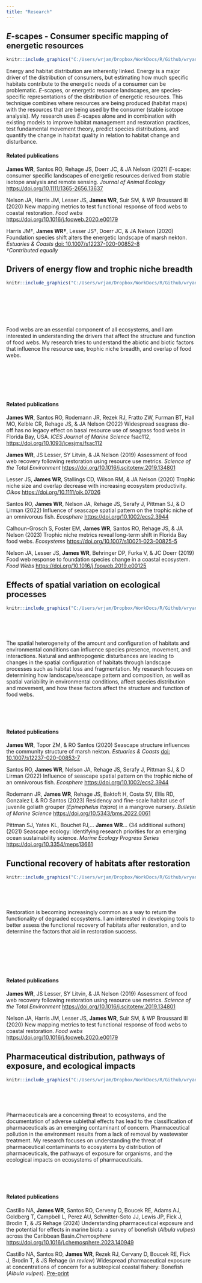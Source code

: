 ```yaml
---
title: "Research"
---
```


## *E*-scapes - Consumer specific mapping of energetic resources

```r
knitr::include_graphics("C:/Users/wrjam/Dropbox/WorkDocs/R/Github/wryanjames.github.io/figs/E-scape.png")   
```

Energy and habitat distribution are inherently linked. Energy is a major driver of the distribution of consumers, but estimating how much specific habitats contribute to the energetic needs of a consumer can be problematic. *E*-scapes, or energetic resource landscapes, are species-specific representations of the distribution of energetic resources. This technique combines where resources are being produced (habitat maps) with the resources that are being used by the consumer (stable isotope analysis). My research uses *E*-scapes alone and in combination with existing models to improve habitat management and restoration practices, test fundamental movement theory, predict species distributions, and quantify the change in habitat quality in relation to habitat change and disturbance.

#### Related publications
**James WR**, Santos RO, Rehage JS, Doerr JC, & JA Nelson (2021) *E*-scape: consumer specific landscapes of energetic resources derived from stable isotope analysis and remote sensing. *Journal of Animal Ecology* <https://doi.org/10.1111/1365-2656.13637>

Nelson JA, Harris JM, Lesser JS, **James WR**, Suir SM, & WP Broussard III (2020) New mapping metrics to test functional response of food webs to coastal restoration. *Food webs* <https://doi.org/10.1016/j.fooweb.2020.e00179>\

Harris JM†, **James WR†**, Lesser JS†, Doerr JC, & JA Nelson (2020) Foundation species shift alters the energetic landscape of marsh nekton. *Estuaries & Coasts* [doi: 10.1007/s12237-020-00852-8](https://link.springer.com/article/10.1007/s12237-020-00852-8)\
*†Contributed equally*\

## Drivers of energy flow and trophic niche breadth 

```r

knitr::include_graphics("C:/Users/wrjam/Dropbox/WorkDocs/R/Github/wryanjames.github.io/figs/fw.png")   
```
<p>&nbsp;</p>
<p>&nbsp;</p>
<p>&nbsp;</p>

Food webs are an essential component of all ecosystems, and I am interested in understanding the drivers that affect the structure and function of food webs. My research tries to understand the abiotic and biotic factors that influence the resource use, trophic niche breadth, and overlap of food webs.  

<p>&nbsp;</p>
<p>&nbsp;</p>
<p>&nbsp;</p>

#### Related publications
**James WR**, Santos RO, Rodemann JR, Rezek RJ, Fratto ZW, Furman BT, Hall MO, Kelble CR, Rehage JS, & JA Nelson (2022) Widespread seagrass die-off has no legacy effect on basal resource use of seagrass food webs in Florida Bay, USA. *ICES Journal of Marine Science* fsac112, <https://doi.org/10.1093/icesjms/fsac112>

**James WR**, JS Lesser, SY Litvin, & JA Nelson (2019) Assessment of food web recovery following restoration using resource use metrics. *Science of the Total Environment* <https://doi.org/10.1016/j.scitotenv.2019.134801>

Lesser JS, **James WR**, Stallings CD, Wilson RM, & JA Nelson (2020) Trophic niche size and overlap decrease with increasing ecosystem productivity. *Oikos* <https://doi.org/10.1111/oik.07026>

Santos RO, **James WR**, Nelson JA, Rehage JS, Serafy J, Pittman SJ, & D Lirman (2022) Influence of seascape spatial pattern on the trophic niche of an omnivorous fish. *Ecosphere* <https://doi.org/10.1002/ecs2.3944>

Calhoun-Grosch S, Foster EM, **James WR**, Santos RO, Rehage JS, & JA Nelson (2023) Trophic niche metrics reveal long-term shift in Florida Bay food webs. *Ecosystems* <https://doi.org/10.1007/s10021-023-00825-5>\

Nelson JA, Lesser JS, **James WR**, Behringer DP, Furka V, & JC Doerr (2019) Food web response to foundation species change in a coastal ecosystem. *Food Webs* <https://doi.org/10.1016/j.fooweb.2019.e00125>

## Effects of spatial variation on ecological processes

```r
knitr::include_graphics("C:/Users/wrjam/Dropbox/WorkDocs/R/Github/wryanjames.github.io/figs/marshSeascape.jpg")   
```

<p>&nbsp;</p>
<p>&nbsp;</p>

The spatial heterogeneity of the amount and configuration of habitats and environmental conditions can influence species presence, movement, and interactions. Natural and anthropogenic disturbances are leading to changes in the spatial configuration of habitats through landscape processes such as habitat loss and fragmentation. My research focuses on determining how landscape/seascape pattern and composition, as well as spatial variability in environmental conditions, affect species distribution and movement, and how these factors affect the structure and function of food webs. 

<p>&nbsp;</p>
<p>&nbsp;</p>


#### Related publications
**James WR**, Topor ZM, & RO Santos (2020) Seascape structure influences the community structure of marsh nekton. *Estuaries & Coasts* [doi: 10.1007/s12237-020-00853-7](https://link.springer.com/article/10.1007/s12237-020-00853-7)\

Santos RO, **James WR**, Nelson JA, Rehage JS, Serafy J, Pittman SJ, & D Lirman (2022) Influence of seascape spatial pattern on the trophic niche of an omnivorous fish. *Ecosphere* <https://doi.org/10.1002/ecs2.3944>

Rodemann JR, **James WR**, Rehage JS, Baktoft H, Costa SV, Ellis RD, Gonzalez L & RO Santos (2023) Residency and fine-scale habitat use of juvenile goliath grouper (*Epinephelus itajara*) in a mangrove nursery. *Bulletin of Marine Science* <https://doi.org/10.5343/bms.2022.0061>\

Pittman SJ, Yates KL, Bouchet PJ,… **James WR**… (34 additional authors) (2021) Seascape ecology: Identifying research priorities for an emerging ocean sustainability science. *Marine Ecology Progress Series* <https://doi.org/10.3354/meps13661>\

## Functional recovery of habitats after restoration
```r
knitr::include_graphics("C:/Users/wrjam/Dropbox/WorkDocs/R/Github/wryanjames.github.io/figs/sabine.png")   
```
<p>&nbsp;</p>
<p>&nbsp;</p>

Restoration is becoming increasingly common as a way to return the functionality of degraded ecosystems. I am interested in developing tools to better assess the functional recovery of habitats after restoration, and to determine the factors that aid in restoration success. 

<p>&nbsp;</p>
<p>&nbsp;</p>
<p>&nbsp;</p>
#### Related publications

**James WR**, JS Lesser, SY Litvin, & JA Nelson (2019) Assessment of food web recovery following restoration using resource use metrics. *Science of the Total Environment* <https://doi.org/10.1016/j.scitotenv.2019.134801>

Nelson JA, Harris JM, Lesser JS, **James WR**, Suir SM, & WP Broussard III (2020) New mapping metrics to test functional response of food webs to coastal restoration. *Food webs* <https://doi.org/10.1016/j.fooweb.2020.e00179>\

## Pharmaceutical distribution, pathways of exposure, and ecological impacts

```r
knitr::include_graphics("C:/Users/wrjam/Dropbox/WorkDocs/R/Github/wryanjames.github.io/figs/det_sampleSep.png")   
```

<p>&nbsp;</p>
<p>&nbsp;</p>

Pharmaceuticals are a concerning threat to ecosystems, and the documentation of adverse sublethal effects has lead to the classification of pharmaceuticals as an emerging contaminant of concern. Pharmaceutical pollution in the environment results from a lack of removal by wastewater treatment. My research focuses on understanding the threat of pharmaceutical contaminants to ecosystems by distribution of pharmaceuticals, the pathways of exposure for organisms, and the ecological impacts on ecosystems of pharmaceuticals.

<p>&nbsp;</p>
<p>&nbsp;</p>

#### Related publications

Castillo NA, **James WR**, Santos RO, Cerveny D, Boucek RE, Adams AJ, Goldberg T, Campbell L, Perez AU, Schmitter-Soto JJ, Lewis JP, Fick J, Brodin T, & JS Rehage (2024) Understanding pharmaceutical exposure and the potential for effects in marine biota: a survey of bonefish (*Albula vulpes*) across the Caribbean Basin.*Chemosphere* <https://doi.org/10.1016/j.chemosphere.2023.140949>\

Castillo NA, Santos RO, **James WR**, Rezek RJ, Cervany D, Boucek RE, Fick J, Brodin T, & JS Rehage (*in review*) Widespread pharmaceutical exposure at concentrations of concern for a subtropical coastal fishery: Bonefish (*Albula vulpes*). [Pre-print](https://papers.ssrn.com/sol3/papers.cfm?abstract_id=4394268)